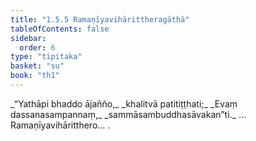 ```yaml
---
title: "1.5.5 Ramaṇīyavihārittheragāthā"
tableOfContents: false
sidebar:
  order: 6
type: "tipitaka"
basket: "su"
book: "th1"
---
```



<DynamicBreadcrumb />

<Division number="45" book="th1">

<Paragraph number="103" type="verses" book="th1">
_“Yathāpi bhaddo ājañño,_  
_khalitvā patitiṭṭhati;_  
_Evaṃ dassanasampannaṃ,_  
_sammāsambuddhasāvakan”ti._  


</Paragraph>
</Division>

<Paragraph number="104" type="center" book="th1">
…  Ramaṇīyavihāritthero… .
</Paragraph>